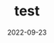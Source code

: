 ---
title: test
date: '2022-09-23'
tags: []
draft: true
summary: test
images: []
layout: PostLayout
canonicalUrl: test
---